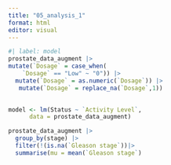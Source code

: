 ```yaml
---
title: "05_analysis_1"
format: html
editor: visual
---
```


```r
#| label: model 
prostate_data_augment |>
mutate(`Dosage` = case_when(
    `Dosage` == "Low" ~ "0")) |>
  mutate(`Dosage` = as.numeric(`Dosage`)) |>
   mutate(`Dosage` = replace_na(`Dosage`,1))
 

model <- lm(Status ~ `Activity Level`,
      data = prostate_data_augment)
```

```r
prostate_data_augment |>
  group_by(stage) |>
  filter(!(is.na(`Gleason stage`))|>
  summarise(mu = mean(`Gleason stage`)
```
